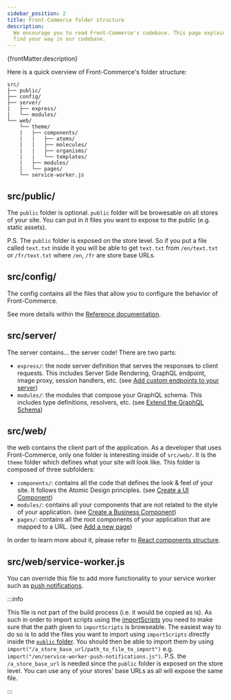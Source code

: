 ```yaml
---
sidebar_position: 2
title: Front-Commerce folder structure
description:
  We encourage you to read Front-Commerce's codebase. This page explains how to
  find your way in our codebase.
---
```


<p>{frontMatter.description}</p>

Here is a quick overview of Front-Commerce's folder structure:

```
src/
├── public/
├── config/
├── server/
|   ├── express/
|   └── modules/
└── web/
    └── theme/
    |   ├── components/
    |   |   ├── atoms/
    |   |   ├── molecules/
    |   |   ├── organisms/
    |   |   └── templates/
    |   ├── modules/
    |   └── pages/
    └── service-worker.js
```

## src/public/

The `public` folder is optional. `public` folder will be browesable on all
stores of your site. You can put in it files you want to expose to the public
(e.g. static assets).

P.S. The `public` folder is exposed on the store level. So if you put a file
called `text.txt` inside it you will be able to get `text.txt` from
`/en/text.txt` or `/fr/text.txt` where `/en`, `/fr` are store base URLs.

## src/config/

The config contains all the files that allow you to configure the behavior of
Front-Commerce.

See more details within the
[Reference documentation](/docs/2.x/reference/configurations).

## src/server/

The server contains… the server code! There are two parts:

- `express/`: the node server definition that serves the responses to client
  requests. This includes Server Side Rendering, GraphQL endpoint, image proxy,
  session handlers, etc. (see
  [Add custom endpoints to your server](/docs/2.x/advanced/server/add-http-endpoint))
- `modules/`: the modules that compose your GraphQL schema. This includes type
  definitions, resolvers, etc. (see
  [Extend the GraphQL Schema](/docs/2.x/essentials/extend-the-graphql-schema))

## src/web/

the web contains the client part of the application. As a developer that uses
Front-Commerce, only one folder is interesting inside of `src/web/`. It is the
`theme` folder which defines what your site will look like. This folder is
composed of three subfolders:

- `components/`: contains all the code that defines the look & feel of your
  site. It follows the Atomic Design principles. (see
  [Create a UI Component](/docs/2.x/essentials/create-a-ui-component))
- `modules/`: contains all your components that are not related to the style of
  your application. (see
  [Create a Business Component](/docs/2.x/essentials/create-a-business-component))
- `pages/`: contains all the root components of your application that are mapped
  to a URL. (see [Add a new page](/docs/2.x/essentials/add-a-page-client-side))

In order to learn more about it, please refer to
[React components structure](./react-components-structure).

## src/web/service-worker.js

You can override this file to add more functionality to your service worker such
as
[push notifications](https://developer.mozilla.org/en-US/docs/Web/Progressive_web_apps/Re-engageable_Notifications_Push).

:::info

This file is not part of the build process (i.e. it would be copied as is). As
such in order to import scripts using the
[importScripts](https://developer.mozilla.org/en-US/docs/Web/API/WorkerGlobalScope/importScripts)
you need to make sure that the path given to `importScripts` is browseable. The
easiest way to do so is to add the files you want to import using
`importScripts` directly inside the [`public` folder](#srcpublic). You should
then be able to import them by using
`import("/a_store_base_url/path_to_file_to_import")` e.g.
`import("/en/service-worker-push-notifications.js")`. P.S. the
`/a_store_base_url` is needed since the `public` folder is exposed on the store
level. You can use any of your stores' base URLs as all will expose the same
file.

:::

